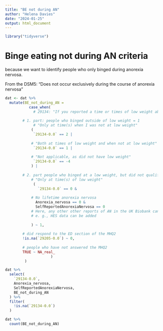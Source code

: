 ```yaml
---
title: "BE not during AN"
author: "Helena Davies"
date: "2024-01-25"
output: html_document
---
```



```r
library("tidyverse")
```

# Binge eating not during AN criteria

because we want to identify people who only binged during anorexia nervosa.

From the DSM5: "Does not occur exclusively during the course of anorexia nervosa"

```r
dat <- dat %>%
  mutate(BE_not_during_AN =
           case_when(
             # 29134: "If you reported a time or times of low weight above, do/did you experience episodes of excessive overeating/binge eating during your time(s) of low weight?"
 
        # 1. part: people who binged outside of low weight = 1                  
             # "Only at time(s) when I was not at low weight"
            (
             `29134-0.0` == 2 |
               
            # "Both at times of low weight and when not at low weight"   
             `29134-0.0` == 1 |
              
            # "Not applicable, as did not have low weight"
             `29134-0.0` == -4
            ) |
              
        # 2. part people who binged at a low weight, but did not qualify for a full AN diagnosis      
            # "Only at time(s) of low weight"
             (
               `29134-0.0` == 0 &
                
            # No lifetime anorexia nervosa
              Anorexia_nervosa == 0 &
              SelfReportedAnorexiaNervosa == 0 
            # Here, any other other reports of AN in the UK Biobank can be added,
            # e. g., HES data can be added
            
            ) ~ 1,
                     
        # did respond to the ED section of the MHQ2
        !is.na(`29205-0.0`) ~ 0,
        
        # people who have not answered the MHQ2
        TRUE ~ NA_real_
                     )
         )
```


```r
dat %>%
  select(
    `29134-0.0`,
    Anorexia_nervosa,
    SelfReportedAnorexiaNervosa,
    BE_not_during_AN
  ) %>%
  filter(
    !is.na(`29134-0.0`)
  )
```


```r
dat %>%
  count(BE_not_during_AN)
```
